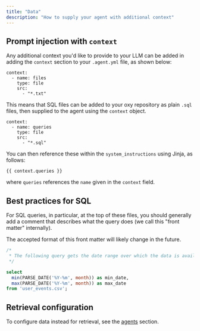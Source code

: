 ```yaml
---
title: "Data"
description: "How to supply your agent with additional context"
---
```


## Prompt injection with `context`

Any additional context you'd like to provide to your LLM can be added in adding
the `context` section to your `.agent.yml` file, as shown below:

```
context:
  - name: files
    type: file
    src:
      - "*.txt"
```

This means that SQL files can be added to your oxy repository as plain `.sql`
files, then supplied to the agent using the `context` object.

```
context:
  - name: queries
    type: file
    src:
      - "*.sql"
```

You can then reference these within the `system_instructions` using Jinja, as follows:

```
{{ context.queries }}
```

where `queries` references the `name` given in the `context` field.

## Best practices for SQL

For SQL queries, in particular, at the top of these files, you should generally
add a comment that describes what the query does (we call this "front matter"
internally).

<Warning>
  The accepted format of this front matter will likely change in the future.
</Warning>

```sql
/*
 * The following query gets the date range over which the data is available.
 */

select
  min(PARSE_DATE('%Y-%m', month)) as min_date,
  max(PARSE_DATE('%Y-%m', month)) as max_date
from 'user_events.csv';
```

## Retrieval configuration

To configure data instead for retrieval, see the
[agents](agents#type-retrieval) section.
